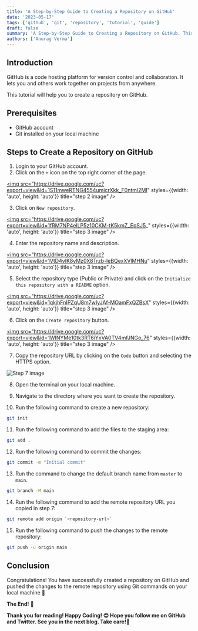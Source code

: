 ```yaml
---
title: 'A Step-by-Step Guide to Creating a Repository on GitHub'
date: '2023-05-17'
tags: ['github', 'git', 'repository', 'tutorial', 'guide']
draft: false
summary: 'A Step-by-Step Guide to Creating a Repository on GitHub. This tutorial will help you to create a repository on GitHub.'
authors: ['Anurag Verma']
---
```


## Introduction

GitHub is a code hosting platform for version control and collaboration. It lets you and others work together on projects from anywhere.

This tutorial will help you to create a repository on GitHub.

## Prerequisites

- GitHub account
- Git installed on your local machine

## Steps to Create a Repository on GitHub

1. Login to your GitHub account.
2. Click on the `+` icon on the top right corner of the page.

<a href="https://drive.google.com/uc?export=view&id=1S11mweRTNG4554umicrXkk_F0ntml2MI"><img src="https://drive.google.com/uc?export=view&id=1S11mweRTNG4554umicrXkk_F0ntml2MI" styles={{width: 'auto', height: 'auto'}} title="step 2 image" />
</a>

3. Click on `New repository`.

<a href="https://drive.google.com/uc?export=view&id=1fRM7NP4elLP5z10CKM-tK5kmZ_EpSJ5_"><img src="https://drive.google.com/uc?export=view&id=1fRM7NP4elLP5z10CKM-tK5kmZ_EpSJ5_" styles={{width: 'auto', height: 'auto'}} title="step 3 image" />
</a>

4. Enter the repository name and description.

<a href="https://drive.google.com/uc?export=view&id=1VtD4vIK8yMz0X8Trzb-leBQexXVlMHNu"><img src="https://drive.google.com/uc?export=view&id=1VtD4vIK8yMz0X8Trzb-leBQexXVlMHNu" styles={{width: 'auto', height: 'auto'}} title="step 3 image" />
</a>

5. Select the repository type (Public or Private) and click on the `Initialize this repository with a README` option.

<a href="https://drive.google.com/uc?export=view&id=1qkjhFnIPZqU8m7wIyJAf-MOamFxQZBsX"><img src="https://drive.google.com/uc?export=view&id=1qkjhFnIPZqU8m7wIyJAf-MOamFxQZBsX" styles={{width: 'auto', height: 'auto'}} title="step 3 image" />
</a>

6. Click on the `Create repository` button.

<a href="https://drive.google.com/uc?export=view&id=1WINYMe10tk3RT6iYxVA0TV4mfJNGo_76"><img src="https://drive.google.com/uc?export=view&id=1WINYMe10tk3RT6iYxVA0TV4mfJNGo_76" styles={{width: 'auto', height: 'auto'}} title="step 3 image" />
</a>

7. Copy the repository URL by clicking on the `Code` button and selecting the HTTPS option.

![Step 7 image](https://drive.google.com/uc?id=1GzIRDybxBgGeuAM5A6rwMd-WkJ1Pa-T5)

8. Open the terminal on your local machine.

9. Navigate to the directory where you want to create the repository.

10. Run the following command to create a new repository:

```bash
git init
```

11. Run the following command to add the files to the staging area:

```bash
git add .
```

12. Run the following command to commit the changes:

```bash
git commit -m "Initial commit"
```

13. Run the command to change the default branch name from `master` to `main`.

```bash
git branch -M main
```

14. Run the following command to add the remote repository URL you copied in step 7:

```bash
git remote add origin `<repository-url>`
```

15. Run the following command to push the changes to the remote repository:

```bash
git push -u origin main
```

## Conclusion

Congratulations! You have successfully created a repository on GitHub and pushed the changes to the remote repository using Git commands on your local machine 🎉

**The End!** 🎉

**Thank you for reading! Happy Coding! 😊 Hope you follow me on GitHub and Twitter. See you in the next blog. Take care!👋**
